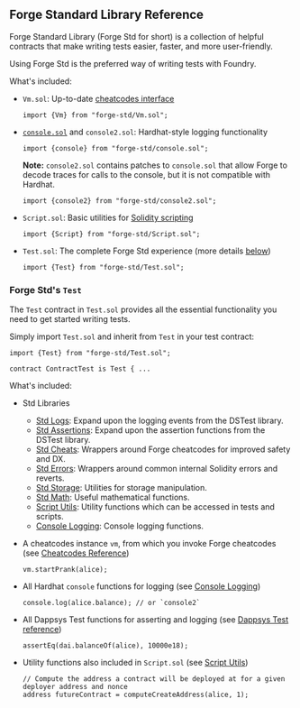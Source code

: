 ## Forge Standard Library Reference

Forge Standard Library (Forge Std for short) is a collection of helpful contracts that make writing tests easier, faster, and more user-friendly.

Using Forge Std is the preferred way of writing tests with Foundry.

What's included:

- `Vm.sol`: Up-to-date [cheatcodes interface](/reference/cheatcodes/overview#cheatcodes-interface)

  ```solidity
  import {Vm} from "forge-std/Vm.sol";
  ```

- [`console.sol`](/reference/forge-std/console-log.mdx) and `console2.sol`: Hardhat-style logging functionality

  ```solidity
  import {console} from "forge-std/console.sol";
  ```

  **Note:** `console2.sol` contains patches to `console.sol` that allow Forge to decode traces for calls to the console, but it is not compatible with Hardhat.

  ```solidity
  import {console2} from "forge-std/console2.sol";
  ```

- `Script.sol`: Basic utilities for [Solidity scripting](/guides/scripting-with-solidity)

  ```solidity
  import {Script} from "forge-std/Script.sol";
  ```

- `Test.sol`: The complete Forge Std experience (more details [below](#forge-stds-test))

  ```solidity
  import {Test} from "forge-std/Test.sol";
  ```

### Forge Std's `Test`

The `Test` contract in `Test.sol` provides all the essential functionality you need to get started writing tests.

Simply import `Test.sol` and inherit from `Test` in your test contract:

```solidity
import {Test} from "forge-std/Test.sol";

contract ContractTest is Test { ...
```

What's included:

- Std Libraries

  - [Std Logs](/reference/forge-std/std-logs.mdx): Expand upon the logging events from the DSTest library.
  - [Std Assertions](/reference/forge-std/std-assertions.mdx): Expand upon the assertion functions from the DSTest library.
  - [Std Cheats](/reference/forge-std/std-cheats.mdx): Wrappers around Forge cheatcodes for improved safety and DX.
  - [Std Errors](/reference/forge-std/std-errors.mdx): Wrappers around common internal Solidity errors and reverts.
  - [Std Storage](/reference/forge-std/std-storage.mdx): Utilities for storage manipulation.
  - [Std Math](/reference/forge-std/std-math.mdx): Useful mathematical functions.
  - [Script Utils](/reference/forge-std/script-utils.mdx): Utility functions which can be accessed in tests and scripts.
  - [Console Logging](/reference/forge-std/console-log.mdx): Console logging functions.

- A cheatcodes instance `vm`, from which you invoke Forge cheatcodes (see [Cheatcodes Reference](/reference/cheatcodes/overview))

  ```solidity
  vm.startPrank(alice);
  ```

- All Hardhat `console` functions for logging (see [Console Logging](/reference/forge-std/console-log.mdx))

  ```solidity
  console.log(alice.balance); // or `console2`
  ```

- All Dappsys Test functions for asserting and logging (see [Dappsys Test reference](/reference/ds-test.md))

  ```solidity
  assertEq(dai.balanceOf(alice), 10000e18);
  ```

- Utility functions also included in `Script.sol` (see [Script Utils](/reference/forge-std/script-utils.mdx))

  ```solidity
  // Compute the address a contract will be deployed at for a given deployer address and nonce
  address futureContract = computeCreateAddress(alice, 1);
  ```
